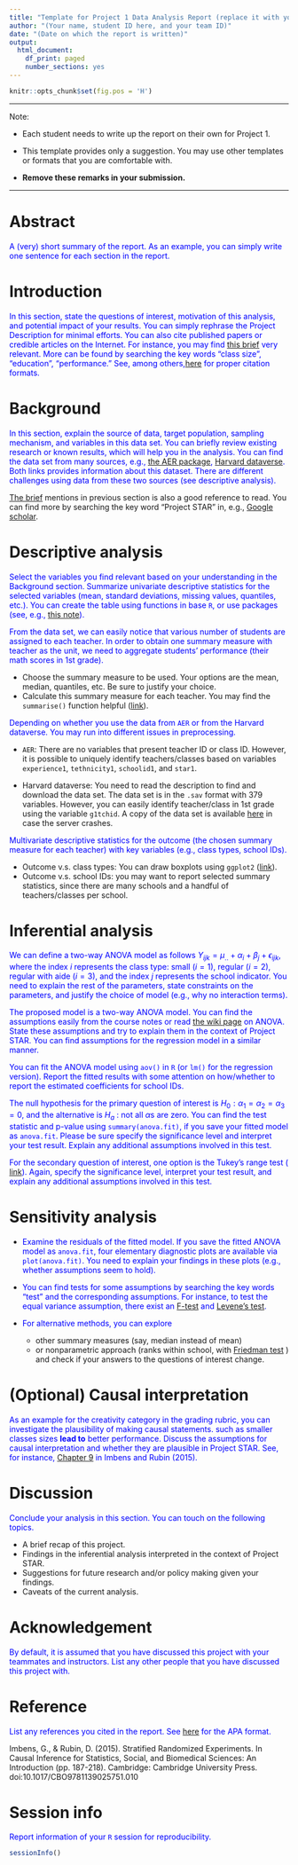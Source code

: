 ---
title: "Template for Project 1 Data Analysis Report (replace it with your own title)"
author: "(Your name, student ID here, and your team ID)"
date: "(Date on which the report is written)"
output:
  html_document:
    df_print: paged
    number_sections: yes
---
```{r global_options, include=FALSE}
knitr::opts_chunk$set(fig.pos = 'H')
```

***

Note: 


- Each student needs to write up the report on their own for Project 1. 


- This template provides only a suggestion. You may use other templates or formats that you are comfortable with. 

- **Remove these remarks in your submission.**

***

# Abstract 

<span style='color:blue'> 
A (very) short summary of the report. As an example, you can simply write one sentence for each section in the report. 
</span>

# Introduction

<span style='color:blue'> In this section, state the questions of interest, motivation of this analysis, and potential impact of your results. You can simply rephrase the Project Description for minimal efforts. You can also cite published papers or credible articles on the Internet. For instance, you may find  [this brief](https://eric.ed.gov/?id=ED540485) very relevant. More can be found by searching the key words "class size", "education", "performance." See, among others,[here](https://owl.purdue.edu/owl/research_and_citation/apa_style/apa_formatting_and_style_guide/in_text_citations_the_basics.html) for proper citation formats.   </span>
 
# Background 

<span style='color:blue'> In this section, explain the source of data, target population, sampling mechanism, and variables in this data set. You can briefly review  existing research or known results, which will help you in the analysis. You can find the data set from many sources, e.g.,  [the AER package](https://www.rdocumentation.org/packages/AER/versions/1.2-9/topics/STAR), [Harvard dataverse](https://dataverse.harvard.edu/dataset.xhtml?persistentId=hdl:1902.1/10766). Both links provides information about this dataset. There are different challenges using data from these two sources (see descriptive analysis).


[The brief](https://eric.ed.gov/?id=ED540485) mentions in previous section is also a good reference to read. You can find more by searching the key word "Project STAR" in, e.g.,  [Google scholar](https://scholar.google.com/scholar?hl=en&as_sdt=0%2C5&q=Project+STAR&btnG=).
</span> 

# Descriptive analysis 

<span style='color:blue'> 
Select the variables you find relevant based on your understanding in the Background section. Summarize univariate descriptive statistics for the selected variables (mean, standard deviations, missing values,  quantiles, etc.). You can create the table using functions in base `R`, or use packages (see, e.g., [this note](https://cran.r-project.org/web/packages/qwraps2/vignettes/summary-statistics.html)). </span>


<span style='color:blue'> 
From the data set, we can easily notice that various number of students are assigned to each teacher. In order to obtain one summary measure with teacher as the unit, we need to aggregate students' performance (their math scores in 1st grade). </span>

- Choose the summary measure to be used. Your options are the mean, median, quantiles, etc. Be sure to justify your choice. 
- Calculate this summary measure for each teacher. You may find the  `summarise()` function helpful ([link](https://dplyr.tidyverse.org/reference/summarise.html)). 

<span style='color:blue'>
Depending on whether you use the data from `AER` or from the Harvard dataverse. You may run into different issues in preprocessing. 
</span>

- `AER`: There are no variables that present teacher ID or class ID. However, it is possible to uniquely identify teachers/classes based on variables `experience1`,  `tethnicity1`, `schoolid1`, and `star1`. 

- Harvard dataverse: You need to read the description to find and download the data set. The data set is in the `.sav` format with 379 variables. However, you can easily identify teacher/class in 1st grade using the variable `g1tchid`. A copy of the data set is available [here](https://www.dropbox.com/s/kcakpzsfpvto75z/STAR_Students.sav?dl=0) in case the server crashes.

<span style='color:blue'> 
Multivariate descriptive statistics for the outcome (the chosen summary measure for each teacher) with key variables (e.g., class types, school IDs). </span>

- Outcome v.s. class types: You can draw boxplots using `ggplot2` ([link](https://ggplot2.tidyverse.org/reference/geom_boxplot.html)). 
- Outcome v.s. school IDs: you may want to report selected summary statistics, since there are many schools and a handful of teachers/classes per school. 
 

# Inferential analysis 

<span style="color:blue">
We can define a two-way ANOVA model as follows 
$Y_{ijk} = \mu_{..} + \alpha_{i} + \beta_{j} + \epsilon_{ijk}$, where the index $i$ represents the class type: small ($i=1$), regular ($i=2$), regular with aide ($i=3$), and the index $j$ represents the school indicator. You need to explain the rest of the parameters, state constraints on the parameters, and justify the choice of model (e.g., why no interaction terms). </span>




<span style="color:blue">
The proposed model is a two-way ANOVA model. You can find the assumptions easily from the course notes or read [the wiki page](https://en.wikipedia.org/wiki/Two-way_analysis_of_variance) on ANOVA. State these assumptions and try to explain them in the context of Project STAR. 
You can find assumptions for the regression model in a similar manner. 
</span>


<span style="color:blue">
You can fit the ANOVA model using `aov()` in `R` (or `lm()` for the regression version). Report the fitted results with some attention on how/whether to report the estimated coefficients for school IDs. 
</span>


<span style="color:blue">
The null hypothesis for the primary question of interest is $H_0 : \alpha_1 = \alpha_2 = \alpha_3 = 0$, and the alternative is $H_a$ : not all $\alpha$s are zero. You can find the test statistic and p-value using `summary(anova.fit)`, if you save your fitted model as `anova.fit`. Please be sure specify the significance level and interpret your test result.  Explain any additional assumptions involved in this test. 
</span>


<span style='color:blue'>
For the secondary question of interest, one option is the Tukey's range test ( [link](https://en.wikipedia.org/wiki/Tukey%27s_range_test)). Again, specify the significance level, interpret your test result, and explain any additional assumptions involved in this test.  
</span> 

# Sensitivity analysis 


- <span style='color:blue'> Examine the residuals of the fitted model. If you save the fitted ANOVA model as `anova.fit`, four elementary diagnostic plots are available via `plot(anova.fit)`. You need to explain your findings in these plots (e.g., whether assumptions seem to hold). </span>

- <span style='color:blue'>  You can find tests for some assumptions by searching the key words "test" and the corresponding assumptions. For instance, to test the equal variance assumption, there exist an [F-test](https://en.wikipedia.org/wiki/F-test_of_equality_of_variances) and [Levene's test](https://en.wikipedia.org/wiki/Levene%27s_test). </span> 

- <span style='color:blue'>  For alternative methods, you can explore 
  - other summary measures (say, median instead of mean)
  - or nonparametric approach (ranks within school, with [Friedman test](https://en.wikipedia.org/wiki/Friedman_test) )
and check if your answers to the questions of interest change. 
</span>

# (Optional) Causal interpretation 

<span style='color:blue'> As an example for the creativity category in the grading rubric, you can investigate the plausibility of making causal statements. such as smaller classes sizes **lead to** better performance. Discuss the assumptions for causal interpretation and whether they are plausible in Project STAR. See, for instance, [Chapter 9](https://www.cambridge.org/core/books/causal-inference-for-statistics-social-and-biomedical-sciences/stratified-randomized-experiments/5F9B463C29C8BCA09F5C43D12CC2773C) in Imbens and Rubin (2015). 
</span>

# Discussion 

<span style='color:blue'> 
Conclude your analysis in this section. You can touch on the following topics. 
</span> 

- A brief recap of this project. 
- Findings in the inferential analysis interpreted in the context of Project STAR. 
- Suggestions for future research and/or policy making given your findings. 
- Caveats of the current analysis.

# Acknowledgement {-}

<span style='color:blue'>
By default, it is assumed that you have discussed this project with your teammates and instructors. List any other people that you have discussed this project with. 
</span>

# Reference {-}

<span style='color:blue'>
List any references you cited in the report. See [here](https://owl.purdue.edu/owl/research_and_citation/apa_style/apa_formatting_and_style_guide/in_text_citations_the_basics.html) for the APA format. 
</span> 

Imbens, G., & Rubin, D. (2015). Stratified Randomized Experiments. In Causal Inference for Statistics, Social, and Biomedical Sciences: An Introduction (pp. 187-218). Cambridge: Cambridge University Press. doi:10.1017/CBO9781139025751.010

# Session info {-}

<span style='color:blue'>
Report information of your `R` session for reproducibility. 
</span> 


```{r}
sessionInfo()
```